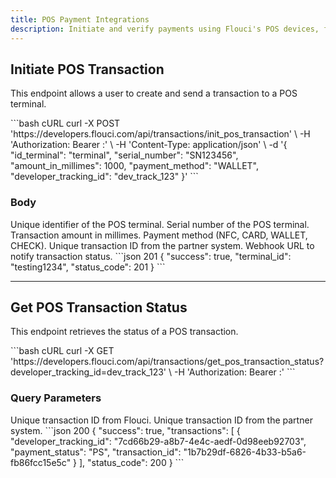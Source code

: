 ```yaml
---
title: POS Payment Integrations
description: Initiate and verify payments using Flouci's POS devices, from your external system.
---
```


## Initiate POS Transaction

This endpoint allows a user to create and send a transaction to a POS terminal.

<CodeGroup>
```bash cURL
curl -X POST 'https://developers.flouci.com/api/transactions/init_pos_transaction' \
  -H 'Authorization: Bearer <APP_PUBLIC>:<APP_SECRET>' \
  -H 'Content-Type: application/json' \
  -d '{
    "id_terminal": "terminal",
    "serial_number": "SN123456",
    "amount_in_millimes": 1000,
    "payment_method": "WALLET",
    "developer_tracking_id": "dev_track_123"
  }'
```
</CodeGroup>

### Body

<ParamField body="id_terminal" type="string" required>
  Unique identifier of the POS terminal.
</ParamField>
<ParamField body="serial_number" type="string" required>
  Serial number of the POS terminal.
</ParamField>
<ParamField body="amount_in_millimes" type="integer" required>
  Transaction amount in millimes.
</ParamField>
<ParamField body="payment_method" type="string" required>
  Payment method (NFC, CARD, WALLET, CHECK).
</ParamField>
<ParamField body="developer_tracking_id" type="string" required>
  Unique transaction ID from the partner system.
</ParamField>
<ParamField body="webhook" type="string">
  Webhook URL to notify transaction status.
</ParamField>

<ResponseExample>
```json 201
{
  "success": true,
  "terminal_id": "testing1234",
  "status_code": 201
}
```
</ResponseExample>

---

## Get POS Transaction Status

This endpoint retrieves the status of a POS transaction.

<CodeGroup>
```bash cURL
curl -X GET 'https://developers.flouci.com/api/transactions/get_pos_transaction_status?developer_tracking_id=dev_track_123' \
  -H 'Authorization: Bearer <APP_PUBLIC>:<APP_SECRET>'
```
</CodeGroup>

### Query Parameters

<ParamField query="flouci_transaction_id" type="uuid">
  Unique transaction ID from Flouci.
</ParamField>
<ParamField query="developer_tracking_id" type="string">
  Unique transaction ID from the partner system.
</ParamField>

<ResponseExample>
```json 200
{
  "success": true,
  "transactions": [
    {
      "developer_tracking_id": "7cd66b29-a8b7-4e4c-aedf-0d98eeb92703",
      "payment_status": "PS",
      "transaction_id": "1b7b29df-6826-4b33-b5a6-fb86fcc15e5c"
    }
  ],
  "status_code": 200
}
```
</ResponseExample>